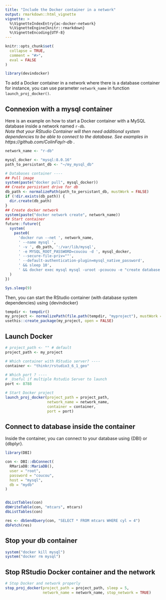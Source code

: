 ```yaml
---
title: "Include the Docker container in a network"
output: rmarkdown::html_vignette
vignette: >
  %\VignetteIndexEntry{ac-docker-network}
  %\VignetteEngine{knitr::rmarkdown}
  %\VignetteEncoding{UTF-8}
---
```


<script type="text/javascript">
$(document).ready(function () {
  window.initializeCodeFolding("show" === "show");
});
</script>

```r
knitr::opts_chunk$set(
  collapse = TRUE,
  comment = "#>",
  eval = FALSE
)
```

```r
library(devindocker)
```

To add a Docker container in a network where there is a database container for instance, you can use parameter `network_name` in function `launch_proj_docker()`.

## Connexion with a mysql container

Here is an example on how to start a Docker container with a MySQL database inside a network named `r-db`.  
*Note that your RStudio Container will then need additional system dependencies to be able to connect to the database. See examples in https://github.com/ColinFay/r-db .*

```r
network_name <- "r-db"

mysql_docker <- "mysql:8.0.16"
path_to_persistant_db <- "~/my_mysql_db"

# Databases container ----
## Pull image
system(paste("docker pull", mysql_docker))
## Create persistant drive for db
db_path <- normalizePath(path_to_persistant_db, mustWork = FALSE)
if (!dir.exists(db_path)) {
  dir.create(db_path)
}
## Create docker network
system(paste("docker network create", network_name))
## Start container
future::future({
  system(
    paste0(
      'docker run --net ', network_name,
      ' --name mysql ',
      ' -v ', db_path, ':/var/lib/mysql',
      ' -e MYSQL_ROOT_PASSWORD=coucou -d ', mysql_docker,
      ' --secure-file-priv=""',
      ' --default-authentication-plugin=mysql_native_password',
      ' && sleep 10',
      ' && docker exec mysql mysql -uroot -pcoucou -e "create database mydb" &')
  )
})

Sys.sleep(9)
```

Then, you can start the RStudio container (with database system dependencies) using {devindocker}

```r
tempdir <- tempdir()
my_project <- normalizePath(file.path(tempdir, "myproject"), mustWork = FALSE)
usethis::create_package(my_project, open = FALSE)
```

## Launch Docker
```r
# project_path <- "" # default
project_path <- my_project

# Which container with RStudio server? ----
container <- "thinkr/rstudio3_6_1_geo"

# Which port ? ----
# _Useful if multiple Rstudio Server to launch
port <- 8788

# Start Docker project
launch_proj_docker(project_path = project_path,
                   network_name = network_name,
                   container = container,
                   port = port)
```

## Connect to database inside the container

Inside the container, you can connect to your database using {DBI} or {dbplyr}.

```r
library(DBI)

con <- DBI::dbConnect(
  RMariaDB::MariaDB(), 
  user = "root",
  password = "coucou",
  host = "mysql", 
  db = "mydb"
)


dbListTables(con)
dbWriteTable(con, "mtcars", mtcars)
dbListTables(con)

res <- dbSendQuery(con, "SELECT * FROM mtcars WHERE cyl = 4")
dbFetch(res)
```


## Stop your db container

```r
system("docker kill mysql")
system("docker rm mysql")
```

## Stop RStudio Docker container and the network

```r
# Stop Docker and network properly
stop_proj_docker(project_path = project_path, sleep = 5,
                 network_name = network_name, stop_network = TRUE)
```

